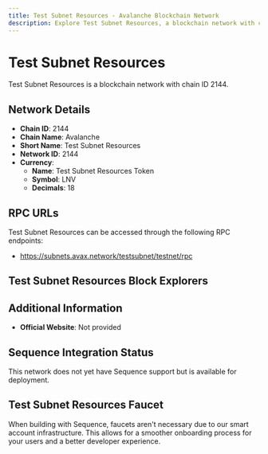 ```yaml
--- 
title: Test Subnet Resources - Avalanche Blockchain Network
description: Explore Test Subnet Resources, a blockchain network with chain ID 2144. Learn about its native currency, Test Subnet Resources Token, and how to interact with the network.
---
```


# Test Subnet Resources

Test Subnet Resources is a blockchain network with chain ID 2144.

## Network Details

- **Chain ID**: 2144
- **Chain Name**: Avalanche
- **Short Name**: Test Subnet Resources
- **Network ID**: 2144
- **Currency**: 
  - **Name**: Test Subnet Resources Token
  - **Symbol**: LNV
  - **Decimals**: 18

## RPC URLs

Test Subnet Resources can be accessed through the following RPC endpoints:

- https://subnets.avax.network/testsubnet/testnet/rpc

## Test Subnet Resources Block Explorers



## Additional Information

- **Official Website**: Not provided

## Sequence Integration Status

This network does not yet have Sequence support but is available for deployment.

## Test Subnet Resources Faucet

When building with Sequence, faucets aren't necessary due to our smart account infrastructure. This allows for a smoother onboarding process for your users and a better developer experience.
